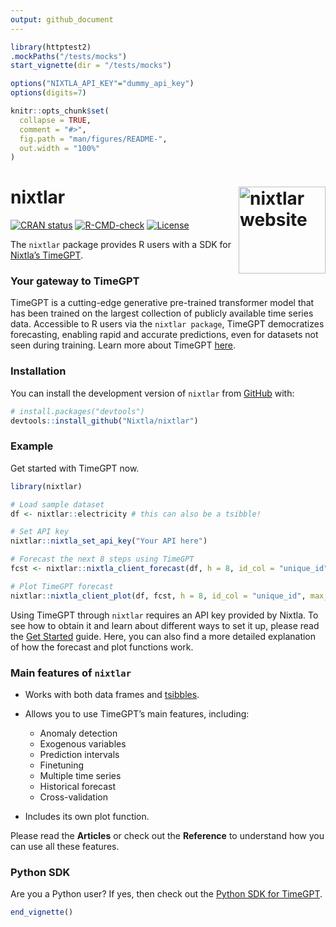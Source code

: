```yaml
---
output: github_document
---
```


<!-- README.md is generated from README.Rmd. Please edit that file -->

```r
library(httptest2)
.mockPaths("/tests/mocks")
start_vignette(dir = "/tests/mocks")

options("NIXTLA_API_KEY"="dummy_api_key")
options(digits=7)

knitr::opts_chunk$set(
  collapse = TRUE,
  comment = "#>",
  fig.path = "man/figures/README-",
  out.width = "100%"
)
```

<!-- logo -->
# nixtlar <a href="https://nixtla.github.io/nixtlar/"><img src="man/figures/logo.png" align="right" height="139" alt="nixtlar website" /></a>

<!-- badges: start -->
[![CRAN status](https://www.r-pkg.org/badges/version/nixtlar)](https://CRAN.R-project.org/package=nixtlar)
[![R-CMD-check](https://github.com/Nixtla/nixtlar/actions/workflows/R-CMD-check.yaml/badge.svg)](https://github.com/Nixtla/nixtlar/actions/workflows/R-CMD-check.yaml)
[![License](https://img.shields.io/badge/License-Apache%202.0-blue)](https://www.apache.org/licenses/LICENSE-2.0)
<!-- badges: end -->

The `nixtlar` package provides R users with a SDK for [Nixtla's TimeGPT](https://docs.nixtla.io/).

### Your gateway to TimeGPT

TimeGPT is a cutting-edge generative pre-trained transformer model that has been trained on the largest collection of publicly available time series data. Accessible to R users via the `nixtlar package`, TimeGPT democratizes forecasting, enabling rapid and accurate predictions, even for datasets not seen during training. Learn more about TimeGPT [here](https://arxiv.org/abs/2310.03589).  

### Installation

You can install the development version of `nixtlar` from [GitHub](https://github.com/) with:

```r
# install.packages("devtools")
devtools::install_github("Nixtla/nixtlar")
```

### Example 

Get started with TimeGPT now. 

```r
library(nixtlar)

# Load sample dataset 
df <- nixtlar::electricity # this can also be a tsibble!

# Set API key
nixtlar::nixtla_set_api_key("Your API here")

# Forecast the next 8 steps using TimeGPT
fcst <- nixtlar::nixtla_client_forecast(df, h = 8, id_col = "unique_id", level = c(80,95))

# Plot TimeGPT forecast 
nixtlar::nixtla_client_plot(df, fcst, h = 8, id_col = "unique_id", max_insample_length = 100)
```

Using TimeGPT through `nixtlar` requires an API key provided by Nixtla. To see how to obtain it and learn about different ways to set it up, please read the [Get Started](https://nixtla.github.io/nixtlar/articles/get-started.html) guide. Here, you can also find a more detailed explanation of how the forecast and plot functions work.

### Main features of `nixtlar`

- Works with both data frames and [tsibbles](https://tsibble.tidyverts.org/). 

- Allows you to use TimeGPT's main features, including:  
  - Anomaly detection 
  - Exogenous variables 
  - Prediction intervals 
  - Finetuning 
  - Multiple time series 
  - Historical forecast 
  - Cross-validation 

- Includes its own plot function. 

Please read the **Articles** or check out the **Reference** to understand how you can use all these features. 

### Python SDK 

Are you a Python user? If yes, then check out the [Python SDK for TimeGPT](https://github.com/Nixtla/nixtla). 

```r
end_vignette()
```
